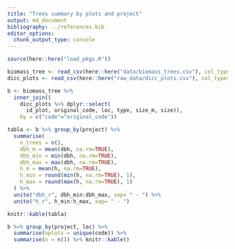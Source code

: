 ```yaml
---
title: "Trees summary by plots and project"
output: md_document
bibliography: ../references.bib
editor_options: 
  chunk_output_type: console
---
```


```r
source(here::here("load_pkgs.R"))
```

```r
biomass_tree <- read_csv(here::here("data/biomass_trees.csv"), col_types = cols())
dicc_plots <- read_csv(here::here("raw_data/dicc_plots.csv"), col_types = cols())   

b <- biomass_tree %>% 
  inner_join((
    dicc_plots %>% dplyr::select(
      id_plot, original_code, loc, type, size_m, size)), 
    by = c("code"="original_code"))

```

```r
tabla <- b %>% group_by(project) %>% 
  summarise(
    n_trees = n(),
    dbh_m = mean(dbh, na.rm=TRUE), 
    dbh_min = min(dbh, na.rm=TRUE),
    dbh_max = max(dbh, na.rm=TRUE),
    h_m = mean(h, na.rm=TRUE), 
    h_min = round(min(h, na.rm=TRUE), 1),
    h_max = round(max(h, na.rm=TRUE), 1)
  ) %>% 
  unite("dbh_r", dbh_min:dbh_max, sep= " - ") %>% 
  unite("h_r", h_min:h_max, sep= " - ")
```

```r
knitr::kable(tabla)
```

```r
b %>% group_by(project, loc) %>% 
  summarise(nplots = unique(code)) %>% 
  summarise(n = n()) %>% knitr::kable()
```


